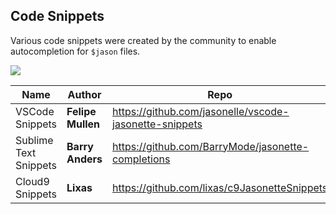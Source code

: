 ## Code Snippets

Various code snippets were created by the community
to enable autocompletion for `$jason` files.

![](images/tools/snippets/vscode.gif)

|Name|Author|Repo|Backup Repo|
|--- |---   |--- |---        |
|VSCode Snippets| **Felipe Mullen** | [https://github.com/jasonelle/vscode-jasonette-snippets](https://github.com/jasonelle/vscode-jasonette-snippets) | [https://github.com/jasonelle/vscode-jasonette-snippets](https://github.com/jasonelle/vscode-jasonette-snippets) |
|Sublime Text Snippets| **Barry Anders** | [https://github.com/BarryMode/jasonette-completions](https://github.com/BarryMode/jasonette-completions) | [https://github.com/jasonelle/sublime-jasonette-snippets](https://github.com/jasonelle/sublime-jasonette-snippets) |
|Cloud9 Snippets| **Lixas** | [https://github.com/lixas/c9JasonetteSnippets](https://github.com/lixas/c9JasonetteSnippets) | [https://github.com/jasonelle/cloud9-jasonette-snippets](https://github.com/jasonelle/cloud9-jasonette-snippets) |

